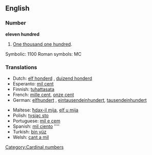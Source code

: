 ==English==

===Number===
'''eleven hundred'''

# [[One thousand one hundred]].

Symbolic: 1100
Roman symbols: MC

===Translations===
{{rfc-level|Translations at L3+ (AutoFormat would have corrected level of Translations)}}
{{top}}
*Dutch: [[elf honderd]] {{f}}, [[duizend honderd]]
*Esperanto: [[mil cent]]
*Finnish: [[tuhattasata]]
*French: [[mille cent]], [[onze cent]]
*German: [[elfhundert]] {{f}}, [[eintausendeinhundert]], [[tausendeinhundert]]
{{mid}}
*Maltese: [[ħdax-il mija]], [[elf u mija]]
*Polish: [[tysiąc sto]]
*Portuguese: [[mil e cem]]
*Spanish: [[mil ciento]] ''''
*Turkish: [[bin yüz]]
*Welsh: [[cant a mil]]
{{bottom}}

[[Category:Cardinal numbers]]